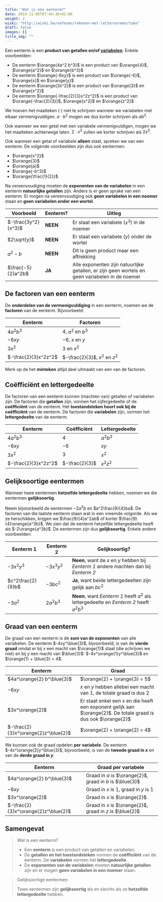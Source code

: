 ```yaml
---
title: "Wat is een eenterm?"
date: 2019-11-05T07:44:36+02:00
weight: 2
wiski: "http://wiski.be/oefenen/rekenen-met-lettervormen/take"
draft: false
images: []
title_img: ""
---
```


Een eenterm is een **product van getallen en/of [variabelen](../variabelen)**.
Enkele voorbeelden:

-   De eenterm $\orange{4a^2 b^3}$ is een product van $\orange{4}$,
    $\orange{a^2}$ en $\orange{b^3}$
-   De eenterm $\orange{-6xy}$ is een product van $\orange{-6}$,
    $\orange{x}$ en $\orange{y}$
-   De eenterm $\orange{3x^2}$ is een product van $\orange{3}$ en $\orange{x^2}$
-   De eenterm $\orange{-\frac{2}{3}x^2z^2}$ is een product van
    $\orange{-\frac{2}{3}}$, $\orange{x^2}$ en $\orange{z^2}$

<Expand title="Waar is het maalteken naartoe?">

We hoeven het maalteken ($\cdot$) niet te schrijven wanneer we variabelen met
elkaar vermenigvuldigen. $a\cdot b^2$ mogen we dus korter schrijven als $ab^2$.

Ook wanneer we een getal met een variabele vermenigvuldigen, mogen we het
maalteken achterwege laten. $2\cdot x^3$ zullen we korter schrijven als $2x^3$.

</Expand>

Ook wanneer een getal of variabele **alleen** staat, spreken we van een
eenterm. De volgende voorbeelden zijn dus ook eentermen:

-   $\orange{x^2}$
-   $\orange{3}$
-   $\orange{a}$
-   $\orange{-b^3}$
-   $\orange{\frac{1}{2}}$

Na vereenvoudiging moeten de **exponenten van de variabelen** in een eenterm
**natuurlijke getallen** zijn. Anders is er geen sprake van een eenterm. Er
mogen na vereenvoudiging ook **geen variabelen in een noemer** staan en **geen
variabelen onder een wortel**.

| Voorbeeld           | Eenterm? | Uitleg                                                                                          |
| ------------------- | -------- | ----------------------------------------------------------------------------------------------- |
| $-\frac{3y^2}{x^3}$ | **NEEN** | Er staat een variabele ($x^3$) in de noemer                                                     |
| $2\sqrt{y}$         | **NEEN** | Er staat een variabele ($y$) onder de wortel                                                    |
| $a^2 - b$           | **NEEN** | Dit is geen product maar een aftrekking                                                         |
| $\frac{-5}{2}a^2b$  | **JA**   | Alle exponenten zijn natuurlijke getallen, er zijn geen wortels en geen variabelen in de noemer |

## De factoren van een eenterm

De **onderdelen van de vermenigvuldiging** in een eenterm, noemen we de
**factoren** van de eenterm. Bijvoorbeeld:

| Eenterm              | Factoren                       |
| -------------------- | ------------------------------ |
| $4a^2 b^3$           | $4$, $a^2$ en $b^3$            |
| $-6xy$               | $-6$, $x$ en $y$               |
| $3x^2$               | $3$ en $x^2$                   |
| $-\frac{2}{3}x^2z^2$ | $-\frac{2}{3}$, $x^2$ en $z^2$ |

Merk op de het **minteken** altijd deel uitmaakt van een van de factoren.

## Coëfficiënt en lettergedeelte

De factoren van een eenterm kunnen <Mute>(machten van)</Mute> getallen of
variabelen zijn. De factoren die **getallen** zijn, vormen het cijfergedeelte
of de **coëfficiënt** van de eenterm. Het **toestandsteken hoort ook bij de
coëfficiënt** van de eenterm. De factoren die **variabelen** zijn, vormen het
**lettergedeelte** van de eenterm.

| Eenterm              | Coëfficiënt    | Lettergedeelte |
| -------------------- | -------------- | -------------- |
| $4a^2 b^3$           | $4$            | $a^2b^3$       |
| $-6xy$               | $-6$           | $xy$           |
| $3x^2$               | $3$            | $x^2$          |
| $-\frac{2}{3}x^2z^2$ | $-\frac{2}{3}$ | $x^2z^2$       |

## Gelijksoortige eentermen

Wanneer twee eentermen **hetzelfde lettergedeelte** hebben, noemen we die
eentermen **gelijksoortig**.

Neem bijvoorbeeld de eentermen $-2a^3b$ en $a^2\frac{9}{4}ba$. De
factoren van die laatste eenterm staan wat in een vreemde volgorde. Als we ze
herschikken, krijgen we $\frac{9}{4}a^2ab$ of korter
$\frac{9}{4}\orange{a^3b}$. We zien dat de eenterm hetzelfde lettergedeelte
heeft als $-2\orange{a^3b}$. De eentermen zijn dus **gelijksoortig**. Enkele
andere voorbeelden:

| Eenterm 1         | Eenterm 2  | Gelijksoortig?                                                                          |
| ----------------- | ---------- | --------------------------------------------------------------------------------------- |
| $-3x^2y^3$        | $-3x^3y^2$ | **Neen**, want de $x$ en $y$ hebben bij _Eenterm 1_ andere machten dan bij _Eenterm 2_  |
| $c^2\frac{2}{9}b$ | $-3bc^2$   | **Ja**, want beide lettergedeelten zijn gelijk aan $bc^2$                               |
| $-3a^2$           | $2a^2b^3$  | **Neen**, want _Eenterm 1_ heeft $a^2$ als lettergedeelte en _Eenterm 2_ heeft $a^2b^3$ |

## Graad van een eenterm

De graad van een eenterm is de **som van de exponenten** van alle variabelen.
De eenterm $-4xy^\blue{3}$, bijvoorbeeld, is van de **vierde graad** omdat er
bij $x$ een macht van $\orange{1}$ staat <Mute>(die schrijven we niet)</Mute> en bij $y$ een macht van $\blue{3}$: $-4x^\orange{1}y^\blue{3}$ en
$\orange{1} + \blue{3} = 4$.

| Eenterm                              | Graad                                                                                                             |
| ------------------------------------ | ----------------------------------------------------------------------------------------------------------------- |
| $4a^\orange{2} b^\blue{3}$           | $\orange{2} + \orange{3} = 5$                                                                                     |
| $-6xy$                               | $x$ en $y$ hebben allebei een macht van $1$, de totale graad is dus $2$                                           |
| $3x^\orange{2}$                      | Er staat enkel een $x$ en die heeft een exponent gelijk aan $\orange{2}$. De totale graad is dus ook $\orange{2}$ |
| $-\frac{2}{3}x^\orange{2}z^\blue{2}$ | $\orange{2} + \orange{2} = 4$                                                                                     |

We kunnen ook de graad opdelen **per variabele**. De eenterm
$-4x^\orange{2}y^\blue{3}$, bijvoorbeeld, is van de
**<Orange>tweede graad in $x$</Orange>** en van de
**<Blue>derde graad in $y$</Blue>**.

| Eenterm                              | Graad per variabele                                      |
| ------------------------------------ | -------------------------------------------------------- |
| $4a^\orange{2} b^\blue{3}$           | Graad in $a$ is $\orange{2}$, graad in $b$ is $\blue{3}$ |
| $-6xy$                               | Graad in $x$ is $1$, graad in $y$ is $1$                 |
| $3x^\orange{2}$                      | Graad in $x$ is $\orange{2}$                             |
| $-\frac{2}{3}x^\orange{2}z^\blue{2}$ | Graad in $x$ is $\orange{2}$, graad in $z$ is $\blue{2}$ |

## Samengevat

> Wat is een eenterm?
> 
> -   Een **eenterm** is een product van getallen en variabelen.
> -   De **getallen en het toestandsteken** vormen de **coëfficiënt** van de eenterm.
>     De **variabelen** vormen het **lettergedeelte**.
> -   De **exponenten van de variabelen** moeten **natuurlijke getallen** zijn en er
>     mogen **geen variabelen in een noemer** staan.

> Gelijksoortige eentermen
> 
> Twee eentermen zijn **gelijksoortig** als en slechts als ze **hetzelfde
> lettergedeelte** hebben.
